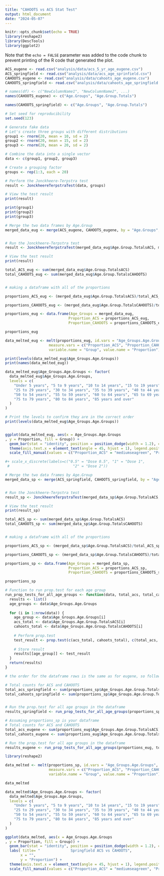 ```yaml
---
title: "CAHOOTS vs ACS Stat Test"
output: html_document
date: "2024-05-07"
---
```


```r
knitr::opts_chunk$set(echo = TRUE)
library(reshape2)
library(DescTools)
library(ggplot2)
```

Note that the `echo = FALSE` parameter was added to the code chunk to prevent printing of the R code that generated the plot.
```r

ACS_eugene <- read.csv("analysis/data/acs_5_yr_age_eugene.csv")
ACS_springfield <- read.csv("analysis/data/acs_age_sprinfield.csv")
CAHOOTS_eugene <- read.csv("analysis/data/cahoots_age_eugene.csv")
CAHOOTS_springfield <- read.csv("analysis/data/cahoots_age_springfield.csv")

# names(df) <- c("NewColumnName1", "NewColumnName2", ...)
names(CAHOOTS_eugene) <- c("Age.Groups", "Age.Group.Totals")

names(CAHOOTS_springfield) <- c("Age.Groups", "Age.Group.Totals")

```

```r

# Set seed for reproducibility
set.seed(123)

# Generate fake data
# Let's create three groups with different distributions
group1 <- rnorm(20, mean = 10, sd = 2)
group2 <- rnorm(20, mean = 15, sd = 2)
group3 <- rnorm(20, mean = 20, sd = 2)

# Combine the data into a single vector
data <- c(group1, group2, group3)

# Create a grouping factor
groups <- rep(1:3, each = 20)

# Perform the Jonckheere-Terpstra test
result <- JonckheereTerpstraTest(data, groups)

# View the test result
print(result)

print(group1)
print(group2)
print(group3)
```
```r

# Merge the two data frames by Age.Group
merged_data_eug <- merge(ACS_eugene, CAHOOTS_eugene, by = "Age.Groups", suffixes = c("ACS", "CAHOOTS"))


# Run the Jonckheere-Terpstra test
result <- JonckheereTerpstraTest(merged_data_eug$Age.Group.TotalsACS, merged_data_eug$Age.Group.TotalsCAHOOTS)

# View the test result
print(result)


```
```r

total_ACS_eug <- sum(merged_data_eug$Age.Group.TotalsACS)
total_CAHOOTS_eug <- sum(merged_data_eug$Age.Group.TotalsCAHOOTS)


# making a dataframe with all of the proportions

proportions_ACS_eug <- (merged_data_eug$Age.Group.TotalsACS)/total_ACS_eug

proportions_CAHOOTS_eug <- (merged_data_eug$Age.Group.TotalsCAHOOTS)/total_CAHOOTS_eug

proportions_eug <- data.frame(Age_Groups = merged_data_eug,
                             Proportion_ACS = proportions_ACS_eug,
                             Proportion_CAHOOTS = proportions_CAHOOTS_eug)

proportions_eug
```
```r


data_melted_eug <- melt(proportions_eug, id.vars = "Age_Groups.Age.Groups", 
                    measure.vars = c("Proportion_ACS", "Proportion_CAHOOTS"), 
                    variable.name = "Group", value.name = "Proportion")

print(levels(data_melted_eug$Age_Groups.Age.Groups))
print(names(data_melted_eug))

data_melted_eug$Age_Groups.Age.Groups <- factor(
  data_melted_eug$Age_Groups.Age.Groups,
  levels = c(
    "Under 5 years", "5 to 9 years", "10 to 14 years", "15 to 19 years", "20 to 24 years",
    "25 to 29 years", "30 to 34 years", "35 to 39 years", "40 to 44 years", "45 to 49 years",
    "50 to 54 years", "55 to 59 years", "60 to 64 years", "65 to 69 years", "70 to 74 years",
    "75 to 79 years", "80 to 84 years", "85 years and over"
  )
)

# Print the levels to confirm they are in the correct order
print(levels(data_melted_eug$Age_Groups.Age.Groups))


ggplot(data_melted_eug, aes(x = Age_Groups.Age.Groups
, y = Proportion, fill = Group)) + 
  geom_bar(stat = "identity", position = position_dodge(width = 1.2), color="black") + labs( y = "Proportion", x="Ages") + 
  theme(axis.text.x = element_text(angle = 45, hjust = 1), legend.position = c(.9, .8), legend.key.size = unit(1, 'cm'), axis.text= element_text(size=11)) + 
  scale_fill_manual(values = c("Proportion_ACS" = "mediumseagreen", "Proportion_CAHOOTS" = "darkorange"), labels = c("ACS", "CAHOOTS")) + scale_x_discrete(labels=c("Under 5 years" = "Under 5", "5 to 9 years" = "5 to 9", "10 to 14 years" = "10 to 14", "15 to 19 years" = "15 to 19", "20 to 24 years" = "20 to 24", "25 to 29 years" = "25 to 29", "30 to 34 years" = "30 to 34", "35 to 39 years" = "35 to 39", "40 to 44 years" = "40 to 45", "45 to 49 years" = "45 to 49", "50 to 54 years" = "50 to 54", "55 to 59 years" = "55 to 59", "60 to 64 years" = "60 to 64", "65 to 69 years" = "65 to 69", "70 to 74 years" = "70 to 74","75 to 79 years" = "75 to 79", "80 to 84 years" = "80 to 84", "85 years and over" = "85+"))

#+ scale_x_discrete(labels=c("0.5" = "Dose 0.5", "1" = "Dose 1",
 #                             "2" = "Dose 2"))

```



```r
# Merge the two data frames by Age.Group
merged_data_sp <- merge(ACS_springfield, CAHOOTS_springfield, by = "Age.Groups", suffixes = c("ACS", "CAHOOTS"))


# Run the Jonckheere-Terpstra test
result_sp <- JonckheereTerpstraTest(merged_data_sp$Age.Group.TotalsACS, merged_data_sp$Age.Group.TotalsCAHOOTS)

# View the test result
print(result_sp)
```
```r
total_ACS_sp <- sum(merged_data_sp$Age.Group.TotalsACS)
total_CAHOOTS_sp <- sum(merged_data_sp$Age.Group.TotalsCAHOOTS)


# making a dataframe with all of the proportions

proportions_ACS_sp <- (merged_data_sp$Age.Group.TotalsACS)/total_ACS_sp

proportions_CAHOOTS_sp <- (merged_data_sp$Age.Group.TotalsCAHOOTS)/total_CAHOOTS_sp

proportions_sp <- data.frame(Age_Groups = merged_data_sp,
                             Proportion_ACS = proportions_ACS_sp,
                             Proportion_CAHOOTS = proportions_CAHOOTS_sp)

proportions_sp
```
```r
# Function to run prop.test for each age group
run_prop_tests_for_all_age_groups <- function(data, total_acs, total_cahoots) {
  results <- list()
  age_groups <- data$Age_Groups.Age.Groups
  
  for (i in 1:nrow(data)) {
    age_group <- data$Age_Groups.Age.Groups[i]
    acs_total <- data$Age_Groups.Age.Group.TotalsACS[i]
    cahoots_total <- data$Age_Groups.Age.Group.TotalsCAHOOTS[i]
    
    # Perform prop.test
    test_result <- prop.test(c(acs_total, cahoots_total), c(total_acs, total_cahoots))
    
    # Store result
    results[[age_group]] <- test_result
  }
  return(results)
}
```



```r
# the order for the dataframe rows is the same as for eugene, so follow what it says for those results when interpreting! 

# Total counts for ACS and CAHOOTS
total_acs_springfield <- sum(proportions_sp$Age_Groups.Age.Group.TotalsACS)
total_cahoots_springfield <- sum(proportions_sp$Age_Groups.Age.Group.TotalsCAHOOTS)


# Run the prop.test for all age groups in the dataframe
results_springfield <- run_prop_tests_for_all_age_groups(proportions_sp, total_acs_springfield, total_cahoots_springfield)


```

```r

# Assuming proportions_sp is your dataframe
# Total counts for ACS and CAHOOTS
total_acs_eugene <- sum(proportions_eug$Age_Groups.Age.Group.TotalsACS)
total_cahoots_eugene <- sum(proportions_eug$Age_Groups.Age.Group.TotalsCAHOOTS)

# Run the prop.test for all age groups in the dataframe
results_eugene <- run_prop_tests_for_all_age_groups(proportions_eug, total_acs_eugene, total_cahoots_eugene)

```


```r
library(reshape2)

data_melted <- melt(proportions_sp, id.vars = "Age_Groups.Age.Groups", 
                    measure.vars = c("Proportion_ACS", "Proportion_CAHOOTS"), 
                    variable.name = "Group", value.name = "Proportion")

data_melted

data_melted$Age_Groups.Age.Groups <- factor(
  data_melted$Age_Groups.Age.Groups,
  levels = c(
    "Under 5 years", "5 to 9 years", "10 to 14 years", "15 to 19 years", "20 to 24 years",
    "25 to 29 years", "30 to 34 years", "35 to 39 years", "40 to 44 years", "45 to 49 years",
    "50 to 54 years", "55 to 59 years", "60 to 64 years", "65 to 69 years", "70 to 74 years",
    "75 to 79 years", "80 to 84 years", "85 years and over"
  )
)

ggplot(data_melted, aes(x = Age_Groups.Age.Groups
, y = Proportion, fill = Group)) + 
  geom_bar(stat = "identity", position = position_dodge(width = 1.2), color="black") + 
  labs( title= "              Springfield ACS vs CAHOOTS",
       x = "", 
       y = "Proportion") + 
  theme(axis.text.x = element_text(angle = 45, hjust = 1), legend.position = c(.9, .8)) + 
  scale_fill_manual(values = c("Proportion_ACS" = "mediumseagreen", "Proportion_CAHOOTS" = "darkorange"), labels = c("ACS", "CAHOOTS")) + scale_x_discrete(labels=c("Under 5 years" = "Under 5", "5 to 9 years" = "5 to 9", "10 to 14 years" = "10 to 14", "15 to 19 years" = "15 to 19", "20 to 24 years" = "20 to 24", "25 to 29 years" = "25 to 29", "30 to 34 years" = "30 to 34", "35 to 39 years" = "35 to 39", "40 to 44 years" = "40 to 45", "45 to 49 years" = "45 to 49", "50 to 54 years" = "50 to 54", "55 to 59 years" = "55 to 59", "60 to 64 years" = "60 to 64", "65 to 69 years" = "65 to 69", "70 to 74 years" = "70 to 74","75 to 79 years" = "75 to 79", "80 to 84 years" = "80 to 84", "85 years and over" = "85+"))
```

